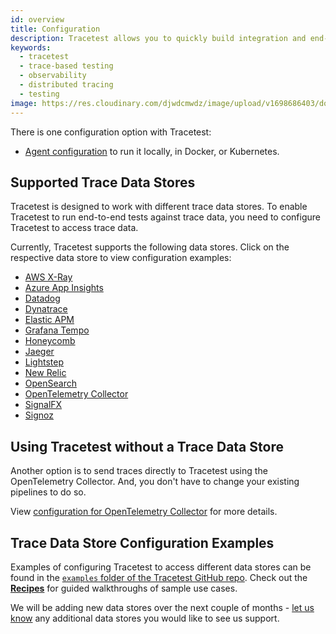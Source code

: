```yaml
---
id: overview
title: Configuration
description: Tracetest allows you to quickly build integration and end-to-end tests, powered by your OpenTelemetry traces. Learn how to get started with creating tests once you open Tracetest.
keywords:
  - tracetest
  - trace-based testing
  - observability
  - distributed tracing
  - testing
image: https://res.cloudinary.com/djwdcmwdz/image/upload/v1698686403/docs/Blog_Thumbnail_14_rsvkmo.jpg
---
```


There is one configuration option with Tracetest:

- [Agent configuration](./agent.mdx) to run it locally, in Docker, or Kubernetes.

## Supported Trace Data Stores

Tracetest is designed to work with different trace data stores. To enable Tracetest to run end-to-end tests against trace data, you need to configure Tracetest to access trace data.

Currently, Tracetest supports the following data stores. Click on the respective data store to view configuration examples:

- [AWS X-Ray](./connecting-to-data-stores/awsxray)
- [Azure App Insights](./connecting-to-data-stores/azure-app-insights.md)
- [Datadog](./connecting-to-data-stores/datadog)
- [Dynatrace](./connecting-to-data-stores/dynatrace)
- [Elastic APM](./connecting-to-data-stores/elasticapm)
- [Grafana Tempo](./connecting-to-data-stores/tempo)
- [Honeycomb](./connecting-to-data-stores/honeycomb)
- [Jaeger](./connecting-to-data-stores/jaeger)
- [Lightstep](./connecting-to-data-stores/lightstep)
- [New Relic](./connecting-to-data-stores/new-relic)
- [OpenSearch](./connecting-to-data-stores/opensearch)
- [OpenTelemetry Collector](./connecting-to-data-stores/opentelemetry-collector)
- [SignalFX](./connecting-to-data-stores/signalfx)
- [Signoz](./connecting-to-data-stores/signoz)

## Using Tracetest without a Trace Data Store

Another option is to send traces directly to Tracetest using the OpenTelemetry Collector. And, you don't have to change your existing pipelines to do so.

View [configuration for OpenTelemetry Collector](./connecting-to-data-stores/opentelemetry-collector.md) for more details.

## Trace Data Store Configuration Examples

Examples of configuring Tracetest to access different data stores can be found in the [`examples` folder of the Tracetest GitHub repo](https://github.com/kubeshop/tracetest/tree/main/examples). Check out the [**Recipes**](../examples-tutorials/recipes.mdx) for guided walkthroughs of sample use cases.

We will be adding new data stores over the next couple of months - [let us know](https://github.com/kubeshop/tracetest/issues/new/choose) any additional data stores you would like to see us support.
